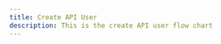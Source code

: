 ```yaml
---
title: Create API User
description: This is the create API user flow chart
---
```



<ImageSwitcher
  lightSrc="/img/flow-charts/3-create-admin-user-transparent-light.png"
  darkSrc="/img/flow-charts/3-create-admin-user-transparent.png"
  alt="Create API User Flow Chart"
/>

